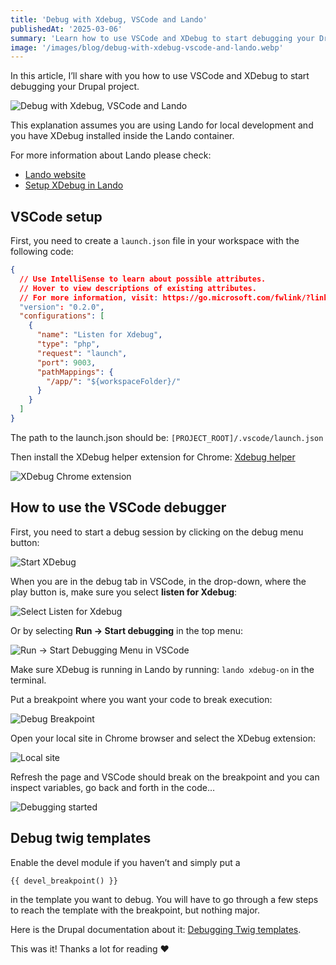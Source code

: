 ```yaml
---
title: 'Debug with Xdebug, VSCode and Lando'
publishedAt: '2025-03-06'
summary: 'Learn how to use VSCode and XDebug to start debugging your Drupal project.'
image: '/images/blog/debug-with-xdebug-vscode-and-lando.webp'
---
```


In this article, I’ll share with you how to use VSCode and XDebug to start debugging your Drupal project.

![Debug with Xdebug, VSCode and Lando](/images/blog/debug-with-xdebug-vscode-and-lando.webp)

This explanation assumes you are using Lando for local development and you have XDebug installed inside the Lando container.

For more information about Lando please check:

- [Lando website](https://lando.dev/)
- [Setup XDebug in Lando](https://docs.lando.dev/platformsh/caveats.html#xdebug)

## VSCode setup

First, you need to create a `launch.json` file in your workspace with the following code:

```json
{
  // Use IntelliSense to learn about possible attributes.
  // Hover to view descriptions of existing attributes.
  // For more information, visit: https://go.microsoft.com/fwlink/?linkid=830387
  "version": "0.2.0",
  "configurations": [
    {
      "name": "Listen for Xdebug",
      "type": "php",
      "request": "launch",
      "port": 9003,
      "pathMappings": {
        "/app/": "${workspaceFolder}/"
      }
    }
  ]
}
```

The path to the launch.json should be: `[PROJECT_ROOT]/.vscode/launch.json`

Then install the XDebug helper extension for Chrome: [Xdebug helper](https://chrome.google.com/webstore/detail/xdebug-helper/eadndfjplgieldjbigjakmdgkmoaaaoc)


![XDebug Chrome extension](/images/blog/xdebug-chrome-extension.webp)

## How to use the VSCode debugger

First, you need to start a debug session by clicking on the debug menu button:


![Start XDebug](/images/blog/start-xdebug.webp)


When you are in the debug tab in VSCode, in the drop-down, where the play button is, make sure you select **listen for Xdebug**:

![Select Listen for Xdebug](/images/blog/select-listen-for-xdebug.webp)

Or by selecting **Run → Start debugging** in the top menu:

![Run -> Start Debugging Menu in VSCode](/images/blog/run-start-debugging-menu.webp)

Make sure XDebug is running in Lando by running: `lando xdebug-on` in the terminal.

Put a breakpoint where you want your code to break execution:


![Debug Breakpoint](/images/blog/debug-breakpoint.webp)

Open your local site in Chrome browser and select the XDebug extension:


![Local site](/images/blog/local-site.webp)

Refresh the page and VSCode should break on the breakpoint and you can inspect variables, go back and forth in the code…


![Debugging started](/images/blog/debugging-started.webp)

## Debug twig templates

Enable the devel module if you haven’t and simply put a

```{{ devel_breakpoint() }}```

 in the template you want to debug. You will have to go through a few steps to reach the template with the breakpoint, but nothing major.

Here is the Drupal documentation about it: [Debugging Twig templates](https://www.drupal.org/docs/develop/theming-drupal/twig-in-drupal/debugging-twig-templates).

This was it! Thanks a lot for reading ❤️
